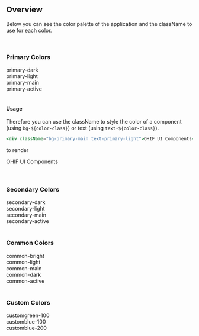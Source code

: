 
<Meta title="Foundations/Color" />

## Overview

Below you can see the color palette of the application and the className to use
for each color.

<br />

### Primary Colors

<div className="grid grid-cols-4 gap-4 h-auto w-full bg-primary-dark p-8 text-white">
  <div className="flex space-x-2 items-center">
    <div className="bg-primary-dark w-16 h-16" />
    <span>primary-dark</span>
  </div>
  <div className="flex space-x-2 items-center">
    <div className="bg-primary-light w-16 h-16" />
    <span>primary-light</span>
  </div>
  <div className="flex space-x-2 items-center">
    <div className="bg-primary-main w-16 h-16" />
    <span>primary-main</span>
  </div>
  <div className="flex space-x-2 items-center">
    <div className="bg-primary-active w-16 h-16" />
    <span>primary-active</span>
  </div>
</div>
<br />

#### Usage

Therefore you can use the className to style the color of a component (using
`bg-${color-class}`) or text (using `text-${color-class}`).

```jsx
<div className="bg-primary-main text-primary-light">OHIF UI Components</div>
```

to render

<div className="bg-primary-main text-primary-light">OHIF UI Components</div>
<br />
<br />

### Secondary Colors

<div className="grid grid-cols-4 gap-4 h-auto w-full bg-primary-dark text-white p-8">
  <div className="flex space-x-2 items-center">
    <div className="bg-secondary-dark w-16 h-16" />
    <span>secondary-dark</span>
  </div>
  <div className="flex space-x-2 items-center">
    <div className="bg-secondary-light w-16 h-16" />
    <span>secondary-light</span>
  </div>
  <div className="flex space-x-2 items-center">
    <div className="bg-secondary-main w-16 h-16" />
    <span>secondary-main</span>
  </div>
  <div className="flex space-x-2 items-center">
    <div className="bg-secondary-active w-16 h-16" />
    <span>secondary-active</span>
  </div>
</div>
<br />

### Common Colors

<div className="grid grid-cols-4 gap-4 h-auto w-full bg-primary-dark text-white p-8">
  <div className="flex space-x-2 items-center">
    <div className="bg-common-bright w-16 h-16" />
    <span>common-bright</span>
  </div>
  <div className="flex space-x-2 items-center">
    <div className="bg-common-light w-16 h-16" />
    <span>common-light</span>
  </div>
  <div className="flex space-x-2 items-center">
    <div className="bg-common-main w-16 h-16" />
    <span>common-main</span>
  </div>
  <div className="flex space-x-2 items-center">
    <div className="bg-common-dark w-16 h-16" />
    <span>common-dark</span>
  </div>
  <div className="flex space-x-2 items-center">
    <div className="bg-common-active w-16 h-16" />
    <span>common-active</span>
  </div>
</div>
<br />

### Custom Colors

<div className="grid grid-cols-4 gap-4 h-auto w-full bg-primary-dark text-white p-8">
  <div className="flex space-x-2 items-center">
    <div className="bg-customgreen-100 w-16 h-16" />
    <span>customgreen-100</span>
  </div>
  <div className="flex space-x-2 items-center">
    <div className="bg-customblue-100 w-16 h-16" />
    <span>customblue-100</span>
  </div>
  <div className="flex space-x-2 items-center">
    <div className="bg-customblue-200 w-16 h-16" />
    <span>customblue-200</span>
  </div>
</div>
